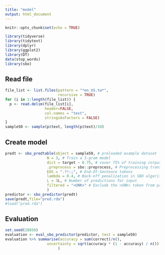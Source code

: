 ```yaml
---
title: "model"
output: html_document
---
```


```r
knitr::opts_chunk$set(echo = TRUE)
```

```r
library(tidyverse)
library(tidytext)
library(dplyr)
library(ggplot2)
library(DT)
data(stop_words)
library(sbo)
```


## Read file

```r
file_list <- list.files(pattern = "*en_US.tw*",
                        recursive = TRUE)
for (i in 1:length(file_list)) {
  p <- read.delim(file_list[i],
                  header=FALSE,
                  col.names = "text",
                  stringsAsFactors = FALSE)
}
sample50 <- sample(p$text, length(p$text)/10)
```
## Create model

```r
predt <- sbo_predtable(object = sample50, # preloaded example dataset
                   N = 3, # Train a 3-gram model
                   dict = target ~ 0.75, # cover 75% of training corpus
                   .preprocess = sbo::preprocess, # Preprocessing transformation 
                   EOS = ".?!:;", # End-Of-Sentence tokens
                   lambda = 0.4, # Back-off penalization in SBO algorithm
                   L = 3L, # Number of predictions for input
                   filtered = "<UNK>" # Exclude the <UNK> token from predictions
                   )
predictor <- sbo_predictor(predt)
save(predt,file="pred.rda")
#load("pred.rda")
```

## Evaluation

```r
set.seed(28850)
evaluation <- eval_sbo_predictor(predictor, test = sample50)
evaluation %>% summarise(accuracy = sum(correct)/n(), 
                   uncertainty = sqrt(accuracy * (1 - accuracy) / n())
                        )
```



